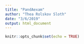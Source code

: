 ```yaml
---
title: "PandAexam"
author: "Thea Rolskov Sloth"
date: "3/6/2019"
output: html_document
---
```


```r
knitr::opts_chunk$set(echo = TRUE)
```







